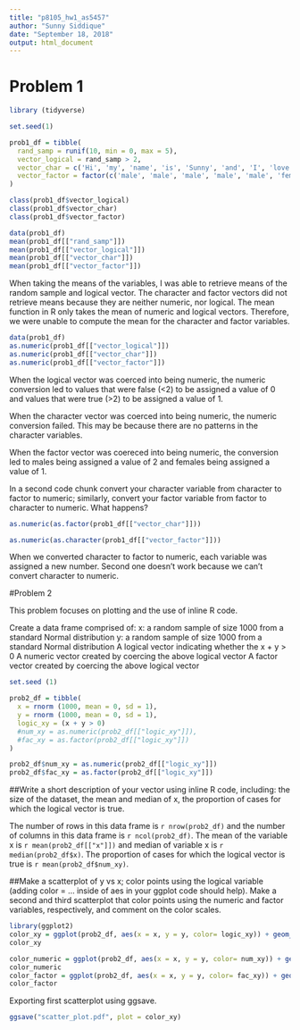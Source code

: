 ```yaml
---
title: "p8105_hw1_as5457"
author: "Sunny Siddique"
date: "September 18, 2018"
output: html_document
---
```


# Problem 1


```r
library (tidyverse)

set.seed(1)

prob1_df = tibble(
  rand_samp = runif(10, min = 0, max = 5),
  vector_logical = rand_samp > 2,
  vector_char = c('Hi', 'my', 'name', 'is', 'Sunny', 'and', 'I', 'love', 'chicken', 'wings'),
  vector_factor = factor(c('male', 'male', 'male', 'male', 'male', 'female', 'female', 'female', 'female', 'female'))
)

```
```r
class(prob1_df$vector_logical)
class(prob1_df$vector_char)
class(prob1_df$vector_factor)
```



```r

data(prob1_df)
mean(prob1_df[["rand_samp"]])
mean(prob1_df[["vector_logical"]])
mean(prob1_df[["vector_char"]])
mean(prob1_df[["vector_factor"]])

```

When taking the means of the variables, I was able to retrieve means of the random sample and logical vector. The character and factor vectors did not retrieve means because they are neither numeric, nor logical. The mean function in R only takes the mean of numeric and logical vectors. Therefore, we were unable to compute the mean for the character and factor variables. 



```r
data(prob1_df)
as.numeric(prob1_df[["vector_logical"]])
as.numeric(prob1_df[["vector_char"]])
as.numeric(prob1_df[["vector_factor"]])
```
When the logical vector was coerced into being numeric, the numeric conversion led to values that were false (<2) to be assigned a value of 0 and values that were true (>2) to be assigned a value of 1. 

When the character vector was coerced into being numeric, the numeric conversion failed. This may be because there are no patterns in the character variables. 

When the factor vector was coereced into being numeric, the conversion led to males being assigned a value of 2 and females being assigned a value of 1. 

In a second code chunk convert your character variable from character to factor to numeric; similarly, convert your factor variable from factor to character to numeric. What happens?

```r
as.numeric(as.factor(prob1_df[["vector_char"]]))

as.numeric(as.character(prob1_df[["vector_factor"]]))
```

When we converted character to factor to numeric, each variable was assigned a new number. 
Second one doesn't work because we can't convert character to numeric. 


#Problem 2

This problem focuses on plotting and the use of inline R code.

Create a data frame comprised of:
x: a random sample of size 1000 from a standard Normal distribution
y: a random sample of size 1000 from a standard Normal distribution
A logical vector indicating whether the x + y > 0
A numeric vector created by coercing the above logical vector
A factor vector created by coercing the above logical vector

```r
set.seed (1)

prob2_df = tibble(
  x = rnorm (1000, mean = 0, sd = 1),
  y = rnorm (1000, mean = 0, sd = 1),
  logic_xy = (x + y > 0)
  #num_xy = as.numeric(prob2_df[["logic_xy"]]),
  #fac_xy = as.factor(prob2_df[["logic_xy"]])
)

prob2_df$num_xy = as.numeric(prob2_df[["logic_xy"]])
prob2_df$fac_xy = as.factor(prob2_df[["logic_xy"]])
```

##Write a short description of your vector using inline R code, including: the size of the dataset, the mean and median of x, the proportion of cases for which the logical vector is true.

The number of rows in this data frame is `r nrow(prob2_df)` and the number of columns in this data frame is `r ncol(prob2_df)`. The mean of the variable x is `r mean(prob2_df[["x"]])` and median of variable x is `r median(prob2_df$x)`. The proportion of cases for which the logical vector is true is `r mean(prob2_df$num_xy)`.


##Make a scatterplot of y vs x; color points using the logical variable (adding color = ... inside of aes in your ggplot code should help). Make a second and third scatterplot that color points using the numeric and factor variables, respectively, and comment on the color scales.

```r
library(ggplot2)
color_xy = ggplot(prob2_df, aes(x = x, y = y, color= logic_xy)) + geom_point()
color_xy

```

```r
color_numeric = ggplot(prob2_df, aes(x = x, y = y, color= num_xy)) + geom_point()
color_numeric
color_factor = ggplot(prob2_df, aes(x = x, y = y, color= fac_xy)) + geom_point()
color_factor
```


Exporting first scatterplot using ggsave.

```r
ggsave("scatter_plot.pdf", plot = color_xy)
```








